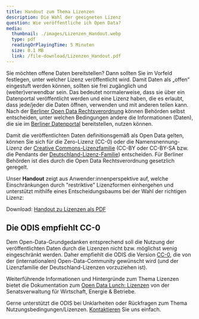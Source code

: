 ```yaml
---
title: Handout zum Thema Lizenzen
description: Die Wahl der geeigneten Lizenz 
question: Wie veröffentliche ich Open Data?
media:
  thumbnail: ./images/Lizenzen_Handout.webp
  type: pdf
  readingOrPlayingTime: 5 Minuten
  size: 0.1 MB
  link: /file-download/Lizenzen_Handout.pdf
---
```


Sie möchten offene Daten bereitstellen? Dann sollten Sie im Vorfeld festlegen, unter welcher Lizenz veröffentlicht wird. Damit Daten als „offen“ eingestuft werden können, sollten sie frei zugänglich und (weiter)verwendbar sein. Das bedeutet normalerweise, dass sie über ein Datenportal veröffentlicht werden und eine Lizenz haben, die es erlaubt, dass jede/jeder die Daten öffnen, verwenden und mit anderen teilen kann. Nach der <a href="https://www.berlin.de/sen/justiz/service/gesetze-und-verordnungen/2020/ausgabe-nr-35-vom-24-7-2020-s-617-632.pdf" target="blank">Berliner Open Data Rechtsverordnung</a> können Behörden selbst entscheiden, unter welchen Bedingungen andere die Informationen (Daten), die sie im <a href="https://daten.berlin.de/" target="blank">Berliner Datenportal</a> bereitstellen, nutzen können. 

Damit die veröffentlichten Daten definitionsgemäß als Open Data gelten, können Sie sich für die Zero-Lizenz (CC-0) oder die Namensnennung-Lizenz der <a href="https://creativecommons.org/licenses/?lang=de" target="blank">Creative Commons-Lizenzfamilie</a> (CC-BY oder CC-BY-SA bzw. die Pendants der <a href="https://www.govdata.de/lizenzen" target="blank">Deutschland-Lizenz-Familie</a>) entscheiden. Für Berliner Behörden ist dies durch die Open Data Rechtsverordnung gesetzlich geregelt. 

Unser **Handout** zeigt aus Anwender:innenperspektive auf, welche Einschränkungen durch "restriktive" Lizenzformen einhergehen und unterstützt  mithilfe eines Entscheidungsbaums bei der Wahl der richtigen Lizenz:

<PdfEmbed
  filePath="/file-download/Lizenzen_Handout.pdf"
  downloadLinkText="Download Handout"
/>

Download: [Handout zu Lizenzen als PDF](/file-download/Lizenzen_Handout.pdf)


## Die ODIS empfiehlt CC-0

Dem Open-Data-Grundgedanken entsprechend soll die Nutzung der veröffentlichten Daten durch die Lizenzen nicht bzw. möglichst wenig eingeschränkt werden. Daher empfiehlt die ODIS die Version <a href="https://creativecommons.org/publicdomain/zero/1.0/deed.de" target="blank">CC-0</a>, die von der (internationalen) Open-Data-Community gewünscht wird (und der Lizenzfamilie der Deutschland-Lizenzen vorzuziehen ist). 

Weiterführende Informationen und Hintergründe zum Thema Lizenzen bietet die Dokumentation zum <a href="https://www.berlin.de/sen/wirtschaft/digitalisierung/open-data/veranstaltungen/artikel.1184326.php" target="blank">Open Data Lunch: Lizenzen</a> von der Senatsverwaltung für Wirtschaft,
Energie & Betriebe. 


Gerne unterstützt die ODIS bei Unklarheiten oder Rückfragen zum Thema Nutzungsbedingungen/Lizenzen.
[Kontaktieren](/contact) Sie uns einfach.
